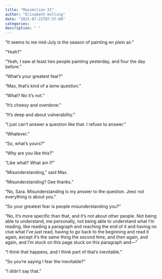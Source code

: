 ```yaml
---
title: "Maximilian XI"
author: "Elizabeth Kolling"
date: "2025-07-22T07:57:00"
categories: 
description: " "
---
```



"It seems to me mid-July is the season of painting en plein air."

"Yeah?"

"Yeah, I saw at least two people painting yesterday, and four the day before."

"What’s your greatest fear?"

"Max, that's kind of a lame question."

"What? No it's not."

"It's cheesy and overdone."

"It's deep and about vulnerability."

"I just can't answer a question like that. I refuse to answer."

"Whatever."

"So, what's yours?"

"Why are you like this?"

"Like what? What am I?"

"Misunderstanding," said Max.

"Misunderstanding? Gee thanks."

"No, Sara. Misunderstanding is my answer to the question. Jeez not everything is about you."

"So your greatest fear is people misunderstanding you?"

"No, it’s more specific than that, and it's not about other people. Not being able to understand, me personally, not being able to understand what I’m reading, like reading a paragraph and reaching the end of it and having no clue what I've just read, having to go back to the beginning and read it again, except it’s the same thing the second time, and then again, and again, and I’m stuck on this page stuck on this paragraph and—"

"I think that happens, and I think part of that's inevitable."

"So you're saying I fear the inevitable?"

"I didn't say that."


